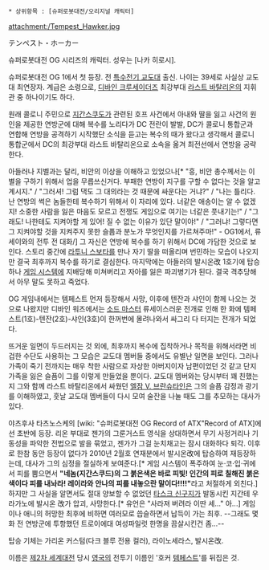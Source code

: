  * 상위항목 : [슈퍼로봇대전/오리지널 캐릭터]
attachment:/Tempest_Hawker.jpg

テンペスト・ホーカー

슈퍼로봇대전 OG 시리즈의 캐릭터. 성우는 [나카 히로시].

슈퍼로봇대전 OG 1에서 첫 등장. 전 [[특수전기 교도대]] 출신. 나이는 39세로 사실상 교도대 최연장자. 계급은 소령으로, [[디바인 크루세이더즈]] 최강부대 [[라스트 바탈리온]]의 지휘관 중 하나이기도 하다.

원래 콜로니 주민으로 [[지간스쿠도]]가 관련된 호프 사건에서 아내와 딸을 잃고 사건의 원인을 제공한 연방군에 대해 복수를 노리다가 DC 전란이 발발, DC가 콜로니 통합군과 연합해 연방을 공격하기 시작했단 소식을 듣고는 복수의 때가 왔다고 생각해서 콜로니 통합군에서 DC의 최강부대 라스트 바탈리온으로 소속을 옮겨 최전선에서 연방을 공략한다.

아들러나 지벨과는 달리, 비안의 이상을 이해하고 있었으나[* "흥, 비안 총수께서는 이 별을 구하기 위해서 업을 무릅쓰신거다. 부패한 연방이 지구를 구할 수 없다는 것을 알고 계시지." / "그러셔! 그럼 댁도 그 대의라는 것 때문에 싸운다는 거냐?" / "나는 틀리다. 난 연방의 썩은 놈들한테 복수하기 위해서 이 자리에 있다. 너같은 애송이는 알 수 없겠지! 소중한 사람을 잃은 마음도 모르고 전쟁도 게임으로 여기는 너같은 풋내기는!" / "그래도! 나한테도 지켜야할 게 있어! 질 수 없는 이유가 있단 말이야!" / "그러냐! 그렇다면 그 지켜야할 것을 지켜주지 못한 슬픔과 분노가 무엇인지를 가르쳐주마!" - OG1에서, 류세이와의 전투 전 대화/] 그 자신은 연방에 복수를 하기 위해서 DC에 가담한 것으로 보인다. 스토리 중간에 [[라투니 스보타]]를 만나 자기 딸을 떠올리며 번민하는 모습이 나오지만 결국 최후까지 복수를 하기로 결심한다. 마지막에는 아들러의 발시온改 1호기에 탑승하나 [[게임 시스템]]에 지배당해 미쳐버리고 자아를 잃은 파괴병기가 된다. 결국 격추당해서 아무 말도 못하고 죽었다.

OG 게임내에서는 템페스트 먼저 등장해서 사망, 이후에 텐잔과 샤인이 함께 나오는 것으로 나왔지만 디바인 워즈에서는 [[소드 마스터]] 류세이스러운 전개로 인해 한 화에 템페스트(1호)-텐잔(2호)-샤인(3호)이 한꺼번에 몰려나와서 싸그리 다 터지는 전개가 되었다.

뜨거운 일면이 두드러지는 것 외에, 최후까지 복수에 집착하거나 목적을 위해서라면 비겁한 수단도 사용하는 그 모습은 교도대 멤버들 중에서도 유별난 일면을 보인다. 그러나 가족이 죽기 전까지는 매우 착한 사람으로 자상한 아버지이자 남편이었던 것 같고 단지 가족을 잃은 슬픔이 그를 이렇게 만들었을 뿐이다. 교도대 멤버와는 당시부터 꽤 친했는지 그와 함께 라스트 바탈리온에서 싸웠던 [[엘잠 V. 브란슈타인]]은 그의 슬픔 감정과 광기를 이해하였고, 훗날 교도대 멤버들이 다시 모여 술잔을 나눌 때도 그를 추모하는 대사가 있다.

야츠후사 타츠노스케의 [wiki: "슈퍼로봇대전 OG Record of ATX"Record of ATX]에선 초반에 등장. 리온 부대로 젠가의 그룬거스트 영식을 상대하면서 무기 사정거리나 기동성을 파악한 전법으로 발을 묶었고, 젠가가 그걸 눈치채고는 잠시 대화하다 퇴각. 이후로 한참 동안 등장이 없다가 2010년 2월호 연재분에서 발시온改에 탑승하여 재등장하는데, 대사가 그의 심정을 절실하게 보여준다.[* 게임 시스템이 폭주하여 눈·코·입·귀에서 피를 뿜으면서 '''"네놈(지간스쿠드)의 그 붉은색은 바로 피빛! 인간의 피로 칠해진 붉은색이다 피를 내놔라! 레이라와 안나의 피를 내놓으란 말이다!!!!"'''라고 처절하게 외친다.] 하지만 그 사실을 알면서도 절대 양보할 수 없었던 [[타스크 신구지]]가 발동시킨 지간테 우라가노에 발시온 改가 압괴, 사망한다.[* 유언은 "사라져 버려라 이딴 세..." 아...] 게임이나 애니의 허망한 최후에 비하면 여러모로 씁슬하면서 납득이 가는 최후. --그래도 몇화 전 연방군에 투항했던 트로이에대 여성파일럿 한명을 끔살시킨건 좀...--

탑승 기체는 가리온 커스텀(다크 블루 전용 컬러), 라이노세라스, 발시온改.

이름은 [[제2차 세계대전]] 당시 [[영국]]의 전투기 이름인 '호커 [[템페스트]]'를 뒤집은 것.
